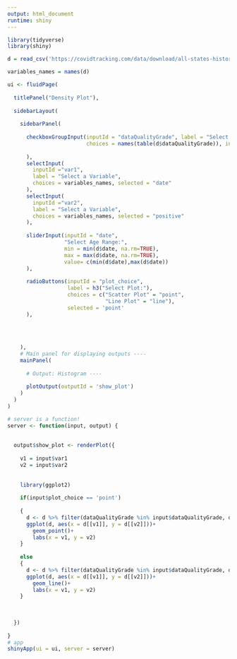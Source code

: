 ```yaml
---
output: html_document
runtime: shiny
---
```

```r
library(tidyverse)
library(shiny)

d = read_csv('https://covidtracking.com/data/download/all-states-history.csv')

variables_names = names(d)

ui <- fluidPage(
  
  titlePanel("Density Plot"),
  
  sidebarLayout(
    
    sidebarPanel(
      
      checkboxGroupInput(inputId = "dataQualityGrade", label = "Select Data Quality",
                         choices = names(table(d$dataQualityGrade)), inline = TRUE
                         
      ),
      selectInput(
        inputId ="var1",
        label = "Select a Variable",
        choices = variables_names, selected = "date"
      ),
      selectInput(
        inputId ="var2",
        label = "Select a Variable",
        choices = variables_names, selected = "positive"
      ),
      
      sliderInput(inputId = "date",
                  "Select Age Range:",
                  min = min(d$date, na.rm=TRUE),
                  max = max(d$date, na.rm=TRUE),
                  value= c(min(d$date),max(d$date))
      ),
      
      radioButtons(inputId = "plot_choice", 
                   label = h3("Select Plot:"),
                   choices = c("Scatter Plot" = "point",
                               "Line Plot" = "line"),
                   selected = 'point'
      ), 
      
      
      
      
    ),
    # Main panel for displaying outputs ----
    mainPanel(
      
      # Output: Histogram ----
      
      plotOutput(outputId = 'show_plot')
    )
  )
)

# server is a function! 
server <- function(input, output) {
  
  
  output$show_plot <- renderPlot({
    
    v1 = input$var1
    v2 = input$var2
    
    
    library(ggplot2)
    
    if(input$plot_choice == 'point')
      
    {
      d <- d %>% filter(dataQualityGrade %in% input$dataQualityGrade, date>input$date[1], date<input$date[2])
      ggplot(d, aes(x = d[[v1]], y = d[[v2]]))+
        geom_point()+
        labs(x = v1, y = v2)
    }
    
    else
    {
      d <- d %>% filter(dataQualityGrade %in% input$dataQualityGrade, date>input$date[1], date<input$date[2])
      ggplot(d, aes(x = d[[v1]], y = d[[v2]]))+
        geom_line()+
        labs(x = v1, y = v2)
    }
    
    
    
  })
  
}
# app
shinyApp(ui = ui, server = server)
```

